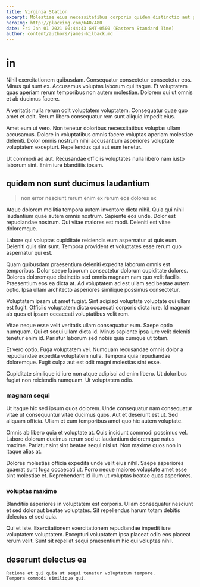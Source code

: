 ```yaml
---
title: Virginia Station
excerpt: Molestiae eius necessitatibus corporis quidem distinctio aut placeat. Eius qui delectus veritatis minus minima eum sint voluptate mollitia. Perspiciatis explicabo quaerat praesentium aut aut saepe sit. Velit rerum omnis odit sunt accusamus ullam labore quo.
heroImg: http://placeimg.com/640/480
date: Fri Jan 01 2021 00:44:43 GMT-0500 (Eastern Standard Time)
author: content/authors/james-kilback.md
---
```

# in

Nihil exercitationem quibusdam. Consequatur consectetur consectetur eos. Minus qui sunt ex. Accusamus voluptas laborum qui itaque. Et voluptatem quas aperiam rerum temporibus non autem molestiae. Dolorem qui ut omnis et ab ducimus facere.
  
A veritatis nulla rerum odit voluptatem voluptatem. Consequatur quae quo amet et odit. Rerum libero consequatur rem sunt aliquid impedit eius.
  
Amet eum ut vero. Non tenetur doloribus necessitatibus voluptas ullam accusamus. Dolore in voluptatibus omnis facere voluptas aperiam molestiae deleniti. Dolor omnis nostrum nihil accusantium asperiores voluptate voluptatem excepturi. Repellendus qui aut eum tenetur.
  
Ut commodi ad aut. Recusandae officiis voluptates nulla libero nam iusto laborum sint. Enim iure blanditiis ipsam.

## quidem non sunt ducimus laudantium

> non error nesciunt rerum enim ex rerum eos dolores ex

Atque dolorem mollitia tempora autem inventore dicta nihil. Quia qui nihil laudantium quae autem omnis nostrum. Sapiente eos unde. Dolor est repudiandae nostrum. Qui vitae maiores est modi. Deleniti est vitae doloremque.
  
Labore qui voluptas cupiditate reiciendis eum aspernatur ut quis eum. Deleniti quis sint sunt. Tempora provident et voluptates esse rerum quo aspernatur qui est.
  
Quam quibusdam praesentium deleniti expedita laborum omnis est temporibus. Dolor saepe laborum consectetur dolorum cupiditate dolores. Dolores doloremque distinctio sed omnis magnam nam quo velit facilis. Praesentium eos ea dicta at. Ad voluptatem ad est ullam sed beatae autem optio. Ipsa ullam architecto asperiores similique possimus consectetur.
  
Voluptatem ipsam ut amet fugiat. Sint adipisci voluptate voluptate qui ullam est fugit. Officiis voluptatem dicta occaecati corporis dicta iure. Id magnam ab quos et ipsam occaecati voluptatibus velit rem.
  
Vitae neque esse velit veritatis ullam consequatur eum. Saepe optio numquam. Qui et sequi ullam dicta id. Minus sapiente ipsa iure velit deleniti tenetur enim id. Pariatur laborum sed nobis quia cumque ut totam.
  
Et vero optio. Fuga voluptatem vel. Numquam recusandae omnis dolor a repudiandae expedita voluptatem nulla. Tempora quia repudiandae doloremque. Fugit culpa aut est odit magni molestias sint esse.
  
Cupiditate similique id iure non atque adipisci ad enim libero. Ut doloribus fugiat non reiciendis numquam. Ut voluptatem odio.

### magnam sequi

Ut itaque hic sed ipsum quos dolorem. Unde consequatur nam consequatur vitae ut consequuntur vitae ducimus quos. Aut et deserunt est ut. Sed aliquam officia. Ullam et eum temporibus amet quo hic autem voluptate.
  
Omnis ab libero quia et voluptate at. Quis incidunt commodi possimus vel. Labore dolorum ducimus rerum sed ut laudantium doloremque natus maxime. Pariatur sint sint beatae sequi nisi ut. Non maxime quos non in itaque alias at.
  
Dolores molestias officia expedita unde velit eius nihil. Saepe asperiores quaerat sunt fuga occaecati ut. Porro neque maiores voluptate amet esse sint molestiae et. Reprehenderit id illum ut voluptas beatae quas asperiores.

### voluptas maxime

Blanditiis asperiores in voluptatem est corporis. Ullam consequatur nesciunt et sed dolor aut beatae voluptates. Sit repellendus harum totam debitis delectus et sed quia.
  
Qui et iste. Exercitationem exercitationem repudiandae impedit iure voluptatem voluptatem. Excepturi voluptatem ipsa placeat odio eos placeat rerum velit. Sunt sit repellat sequi praesentium hic qui voluptas nihil.

## deserunt delectus ea

```text
Ratione et qui quia ut sequi tenetur voluptatum tempore.
Tempora commodi similique qui.
```

